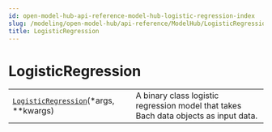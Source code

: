 ```yaml
---
id: open-model-hub-api-reference-model-hub-logistic-regression-index
slug: /modeling/open-model-hub/api-reference/ModelHub/LogisticRegression/
title: LogisticRegression
---
```


# LogisticRegression

<div className="table-autosummary">

|                                                   |                                                                                                                                                                                                     |
| ------------------------------------------------- | -------------------------------------------------------------------------------------------------------------------------------------------------------------------------------------------------- |
| [`LogisticRegression`](/modeling/open-model-hub/api-reference/ModelHub/LogisticRegression/modelhub.LogisticRegression.mdx)(\*args, \*\*kwargs)               | A binary class logistic regression model that takes Bach data objects as input data.                                                                                                                |


</div>
